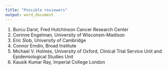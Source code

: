```yaml
---
title: "Possible reviewers"
output: word_document
---
```


1. Burcu Darst, Fred Hutchinson Cancer Research Center 
1. Corinne Engelman, University of Wisconsin-Madison 
1. Eric Slob, University of Cambridge 
1. Connor Emdin, Broad Institute 
1. Michael V. Holmes, University of Oxford, Clinical Trial Service Unit and Epidemiological Studies Unit 
1. Kausik Kumar Ray, Imperial College London 


